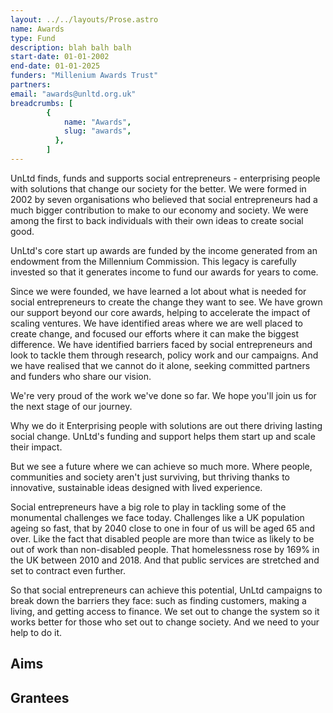 ```yaml
---
layout: ../../layouts/Prose.astro
name: Awards
type: Fund
description: blah balh balh
start-date: 01-01-2002
end-date: 01-01-2025
funders: "Millenium Awards Trust"
partners: 
email: "awards@unltd.org.uk"
breadcrumbs: [
        {
            name: "Awards",
            slug: "awards",
          },
        ]
---
```


UnLtd finds, funds and supports social entrepreneurs - enterprising people with solutions that change our society for the better. We were formed in 2002 by seven organisations who believed that social entrepreneurs had a much bigger contribution to make to our economy and society. We were among the first to back individuals with their own ideas to create social good.

UnLtd's core start up awards are funded by the income generated from an endowment from the Millennium Commission. This legacy is carefully invested so that it generates income to fund our awards for years to come.

Since we were founded, we have learned a lot about what is needed for social entrepreneurs to create the change they want to see. We have grown our support beyond our core awards, helping to accelerate the impact of scaling ventures. We have identified areas where we are well placed to create change, and focused our efforts where it can make the biggest difference. We have identified barriers faced by social entrepreneurs and look to tackle them through research, policy work and our campaigns. And we have realised that we cannot do it alone, seeking committed partners and funders who share our vision.

We're very proud of the work we've done so far. We hope you'll join us for the next stage of our journey.

Why we do it
Enterprising people with solutions are out there driving lasting social change. UnLtd's funding and support helps them start up and scale their impact.

But we see a future where we can achieve so much more. Where people, communities and society aren't just surviving, but thriving thanks to innovative, sustainable ideas designed with lived experience.

Social entrepreneurs have a big role to play in tackling some of the monumental challenges we face today. Challenges like a UK population ageing so fast, that by 2040 close to one in four of us will be aged 65 and over. Like the fact that disabled people are more than twice as likely to be out of work than non-disabled people. That homelessness rose by 169% in the UK between 2010 and 2018. And that public services are stretched and set to contract even further.

So that social entrepreneurs can achieve this potential, UnLtd campaigns to break down the barriers they face: such as finding customers, making a living, and getting access to finance. We set out to change the system so it works better for those who set out to change society. And we need to your help to do it.

## Aims


## Grantees